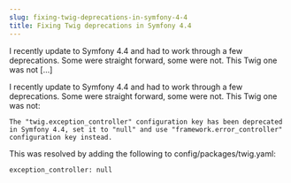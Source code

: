 ```yaml
---
slug: fixing-twig-deprecations-in-symfony-4-4
title: Fixing Twig deprecations in Symfony 4.4
---
```

<p>I recently update to Symfony 4.4 and had to work through a few deprecations. Some were straight forward, some were not. This Twig one was not [&hellip;]</p>


<!--truncate-->

I recently update to Symfony 4.4 and had to work through a few deprecations. Some were straight forward, some were not. This Twig one was not:  
  
```
The "twig.exception_controller" configuration key has been deprecated in Symfony 4.4, set it to "null" and use "framework.error_controller" configuration key instead.
```
  
This was resolved by adding the following to config/packages/twig.yaml:  

```  
exception_controller: null
``` 




  




  

